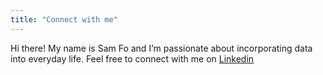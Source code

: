 ```yaml
---
title: "Connect with me"
---
```


Hi there! My name is Sam Fo and I'm passionate about incorporating data into everyday life. Feel free to connect with me on [Linkedin](https://www.linkedin.com/in/sam-fo-295b22172/)